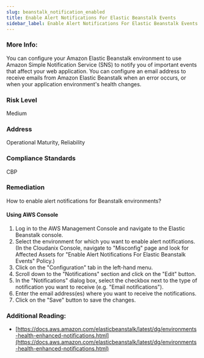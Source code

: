 ```yaml
---
slug: beanstalk_notification_enabled
title: Enable Alert Notifications For Elastic Beanstalk Events
sidebar_label: Enable Alert Notifications For Elastic Beanstalk Events
---
```


### More Info:

You can configure your Amazon Elastic Beanstalk environment to use Amazon Simple Notification Service (SNS) to notify you of important events that affect your web application. You can configure an email address to receive emails from Amazon Elastic Beanstalk when an error occurs, or when your application environment's health changes.

### Risk Level

Medium

### Address

Operational Maturity, Reliability

### Compliance Standards

CBP

### Remediation

How to enable alert notifications for Beanstalk environments?

#### Using AWS Console

1. Log in to the AWS Management Console and navigate to the Elastic Beanstalk console.
2. Select the environment for which you want to enable alert notifications.
    (In the Cloudanix Console, navigate to "Misconfig" page and look for Affected Assets for "Enable Alert Notifications For Elastic Beanstalk Events" Policy.)
3. Click on the "Configuration" tab in the left-hand menu.
4. Scroll down to the "Notifications" section and click on the "Edit" button.
5. In the "Notifications" dialog box, select the checkbox next to the type of notification you want to receive (e.g. "Email notifications").
6. Enter the email address(es) where you want to receive the notifications.
7. Click on the "Save" button to save the changes.

### Additional Reading:

- [https://docs.aws.amazon.com/elasticbeanstalk/latest/dg/environments-health-enhanced-notifications.html](https://docs.aws.amazon.com/elasticbeanstalk/latest/dg/environments-health-enhanced-notifications.html) 

